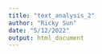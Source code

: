 ```yaml
---
title: "text_analysis_2"
author: "Ricky Sun"
date: "5/12/2022"
output: html_document
---
```


```r

```


